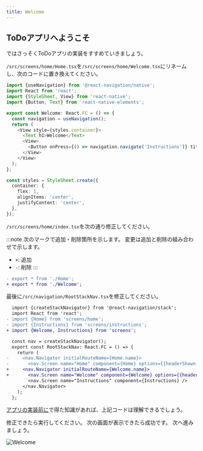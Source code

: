 ```yaml
---
title: Welcome
---
```



## ToDoアプリへようこそ

ではさっそくToDoアプリの実装をすすめていきましょう。

`/src/screens/home/Home.tsx`を`/src/screens/home/Welcome.tsx`にリネームし、次のコードに置き換えてください。

```typescript jsx title="/src/screens/home/Welcome.tsx"
import {useNavigation} from '@react-navigation/native';
import React from 'react';
import {StyleSheet, View} from 'react-native';
import {Button, Text} from 'react-native-elements';

export const Welcome: React.FC = () => {
  const navigation = useNavigation();
  return (
    <View style={styles.container}>
      <Text h1>Welcome</Text>
      <View>
        <Button onPress={() => navigation.navigate('Instructions')} title="登録する" />
      </View>
    </View>
  );
};

const styles = StyleSheet.create({
  container: {
    flex: 1,
    alignItems: 'center',
    justifyContent: 'center',
  },
});
```

`/src/screens/home/index.tsx`を次の通り修正してください。

:::note
次のマークで追加・削除箇所を示します。
変更は追加と削除の組み合わせで示します。

- `+`: 追加
- `-`: 削除
:::

```diff title="/src/screens/home/index.tsx"
- export * from './Home';
+ export * from './Welcome';
```

最後に`/src/navigation/RootStackNav.tsx`を修正してください。

```diff title="/src/navigation/RootStackNav.tsx"
  import {createStackNavigator} from '@react-navigation/stack';
  import React from 'react';
- import {Home} from 'screens/home';
- import {Instructions} from 'screens/instructions';
+ import {Welcome, Instructions} from 'screens';

  const nav = createStackNavigator();
  export const RootStackNav: React.FC = () => {
    return (
-     <nav.Navigator initialRouteName={Home.name}>
-       <nav.Screen name="Home" component={Home} options={{headerShown: false}} />
+     <nav.Navigator initialRouteName={Welcome.name}>
+       <nav.Screen name="Welcome" component={Welcome} options={{headerShown: false}} />
        <nav.Screen name="Instructions" component={Instructions} />
      </nav.Navigator>
    );
  };
```

[アプリの実装前に](../../basic-concepts.mdx)で得た知識があれば、上記コードは理解できるでしょう。

修正できたら実行してください。
次の画面が表示できたら成功です。
次へ進みましょう。

![Welcome](welcome.png)
